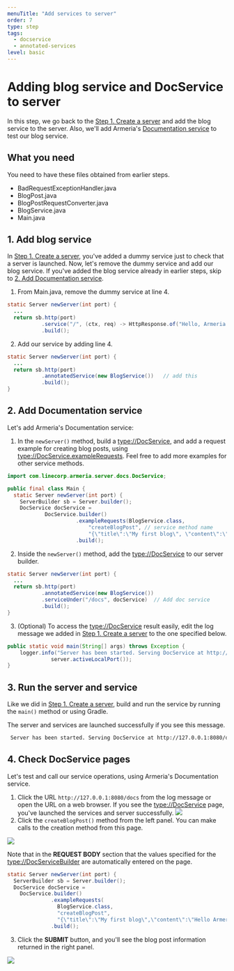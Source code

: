 ```yaml
---
menuTitle: "Add services to server"
order: 7
type: step
tags:
  - docservice
  - annotated-services
level: basic
---
```


# Adding blog service and DocService to server

In this step, we go back to the [Step 1. Create a server](/tutorials/tutorial-blog-rest-step1) and add the blog service to the server. Also, we'll add Armeria's [Documentation service](/docs/server-docservice) to test our blog service.

<TutorialSteps current={7} />

## What you need

You need to have these files obtained from earlier steps.

- BadRequestExceptionHandler.java
- BlogPost.java
- BlogPostRequestConverter.java
- BlogService.java
- Main.java

## 1. Add blog service

In [Step 1. Create a server](/tutorials/tutorial-blog-rest-step1), you've added a dummy service just to check that a server is launched. Now, let's remove the dummy service and add our blog service. If you've added the blog service already in earlier steps, skip to [2. Add Documentation service](#2-add-documentation-service).

1. From Main.java, remove the dummy service at line 4.
  ```java filename=Main.java highlight=4 showlineno=true
  static Server newServer(int port) {
    ...
    return sb.http(port)
             .service("/", (ctx, req) -> HttpResponse.of("Hello, Armeria!")) // remove this
             .build();
  ```
2. Add our service by adding line 4.
  ```java filename=Main.java highlight=4 showlineno=true
  static Server newServer(int port) {
    ...
    return sb.http(port)
             .annotatedService(new BlogService())   // add this
             .build();
  }
  ```

## 2. Add Documentation service

Let's add Armeria's Documentation service:

1. In the `newServer()` method, build a <type://DocService>, and add a request example for creating blog posts, using <type://DocService.exampleRequests>. Feel free to add more examples for other service methods.
  ```java filename=Main.java highlight=1,6-13
  import com.linecorp.armeria.server.docs.DocService;

  public final class Main {
    static Server newServer(int port) {
      ServerBuilder sb = Server.builder();
      DocService docService =
              DocService.builder()
                        .exampleRequests(BlogService.class,
                            "createBlogPost", // service method name
                            "{\"title\":\"My first blog\", \"content\":\"Hello Armeria!\"}")
                        .build();
  ```
2. Inside the `newServer()` method, add the <type://DocService> to our server builder.
  ```java filename=Main.java highlight=5
  static Server newServer(int port) {
    ...
    return sb.http(port)
             .annotatedService(new BlogService())
             .serviceUnder("/docs", docService)  // Add doc service
             .build();
  }
  ```
3. (Optional) To access the <type://DocService> result easily, edit the log message we added in [Step 1. Create a server](/tutorials/tutorial-blog-rest-step1) to the one specified below.
  ```java filename=Main.java highlight=2
  public static void main(String[] args) throws Exception {
      logger.info("Server has been started. Serving DocService at http://127.0.0.1:{}/docs",
                server.activeLocalPort());
  }
  ```

## 3. Run the server and service

Like we did in [Step 1. Create a server](/tutorial-blog-rest-step1#4-run-the-server-and-service), build and run the service by running the `main()` method or using Gradle.

The server and services are launched successfully if you see this message.

```bash
 Server has been started. Serving DocService at http://127.0.0.1:8080/docs
```

## 4. Check DocService pages

Let's test and call our service operations, using Armeria's Documentation service.

1. Click the URL `http://127.0.0.1:8080/docs` from the log message or open the URL on a web browser. If you see the <type://DocService> page, you've launched the services and server successfully.
  ![](../../images/tutorial_blogservice_docservice.png)
2. Click the `createBlogPost()` method from the left panel. You can make calls to the creation method from this page.

  ![](../../images/tutorial_blogservice_reqex.png)

  Note that in the **REQUEST BODY** section that the values specified for the <type://DocServiceBuilder> are automatically entered on the page.
  ```java filename=Main.java highlight=5-8
  static Server newServer(int port) {
    ServerBuilder sb = Server.builder();
    DocService docService =
      DocService.builder()
                .exampleRequests(
                  BlogService.class,
                  "createBlogPost",
                  "{\"title\":\"My first blog\",\"content\":\"Hello Armeria!\"}")
                .build();
  ```
3. Click the **SUBMIT** button, and you'll see the blog post information returned in the right panel.

  ![](../../images/tutorial_blogservice_return.png)
